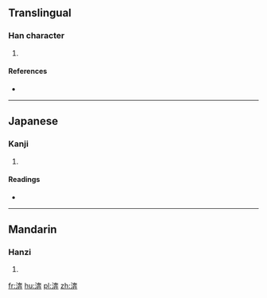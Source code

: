 ==Translingual==

===Han character===
{{Han char|rn=85|rad=水|as=08|sn=11|four=34144|canj=EKJT}}

# {{defn|Han|sort=水08}}

====References====
* {{Han ref|kx=0633.160|dkj=17714|dj=1039.050|hdz=31643.080|uh=6E00|ud=28160|bh=D5EB|bd=54763}}

----

==Japanese==

===Kanji===
{{ja-kanji|grade=|rs=水08}}

# {{defn|lang=ja|sort=水08}}

====Readings====
* {{ja-readings|on=[[ほん]] (hon), [[ぼん]] (bon)|kun=}}

----

==Mandarin==

===Hanzi===
{{cmn-hanzi|pin=[[bēn]] ([[ben1]])|wg=pen<sup>1</sup>}}

# {{defn|lang=cmn|sort=水08}}

[[fr:渀]]
[[hu:渀]]
[[pl:渀]]
[[zh:渀]]